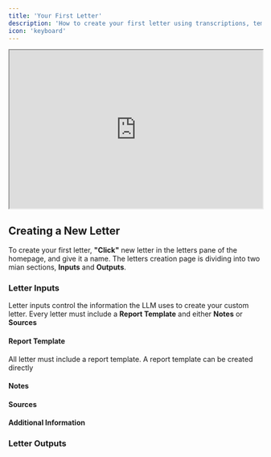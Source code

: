 ```yaml
---
title: 'Your First Letter'
description: 'How to create your first letter using transcriptions, templates, and PDFs'
icon: 'keyboard'
---
```


<iframe 
width="100%"
height="315"
src="https://www.loom.com/embed/1751030d5b154826996fa33c833e0197?sid=5a6ad555-c995-40d7-a5f9-ed57a8da2c18"></iframe>

## Creating a New Letter
To create your first letter, **"Click"** new letter in the letters pane of the homepage, and give it a name. The letters creation page is dividing into two mian sections, **Inputs** and **Outputs**.

### Letter Inputs
Letter inputs control the information the LLM uses to create your custom letter. Every letter must include a **Report Template** and either **Notes** or **Sources**

#### Report Template
All letter must include a report template. A report template can be created directly 

#### Notes

#### Sources

#### Additional Information


### Letter Outputs

